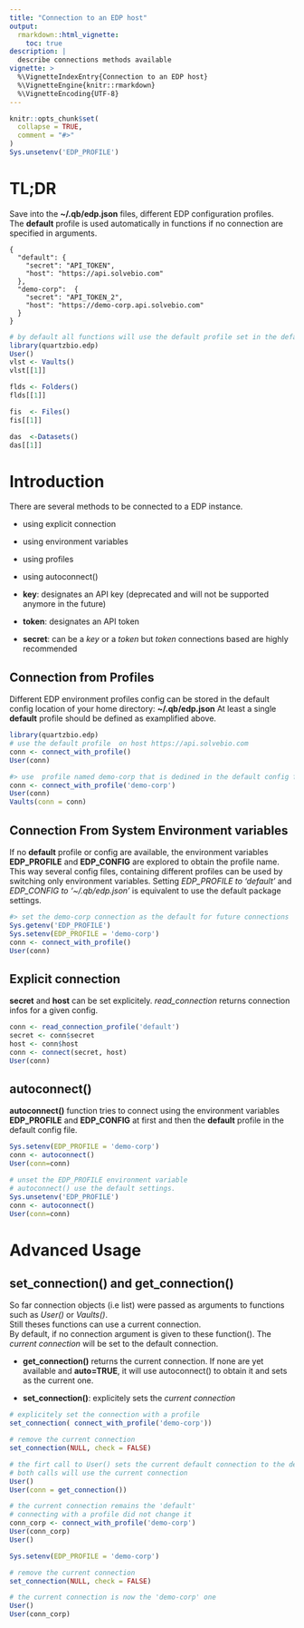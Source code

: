 ```yaml
---
title: "Connection to an EDP host"
output:
  rmarkdown::html_vignette:
    toc: true
description: |
  describe connections methods available
vignette: >
  %\VignetteIndexEntry{Connection to an EDP host}
  %\VignetteEngine{knitr::rmarkdown}
  %\VignetteEncoding{UTF-8}
---
```


```r
knitr::opts_chunk$set(
  collapse = TRUE,
  comment = "#>"
)
Sys.unsetenv('EDP_PROFILE')
```

# TL;DR

Save into the  **~/.qb/edp.json**  files, different EDP configuration profiles.  
The **default** profile is used automatically in functions if no connection are specified in arguments.

```
{
  "default": {
    "secret": "API_TOKEN",
    "host": "https://api.solvebio.com"
  },
  "demo-corp":  {
    "secret": "API_TOKEN_2",
    "host": "https://demo-corp.api.solvebio.com"
  }
}
```

```r

# by default all functions will use the default profile set in the default config file
library(quartzbio.edp)
User()
vlst <- Vaults()
vlst[[1]]

flds <- Folders()
flds[[1]]

fis  <- Files()
fis[[1]]

das  <-Datasets()
das[[1]]

```

# Introduction

There are several methods to be connected to a EDP instance.  

* using explicit connection
* using environment variables
* using profiles
* using autoconnect()

* **key**: designates an API key (deprecated and will not be supported anymore in the future)
* **token**: designates an API token
* **secret**: can be a *key* or a *token* but *token* connections based are highly recommended 


## Connection from Profiles

Different EDP environment profiles config can be stored in the default config location of your home 
directory: **~/.qb/edp.json** 
At least a single **default** profile should be defined as examplified above.  



```r
library(quartzbio.edp)
# use the default profile  on host https://api.solvebio.com
conn <- connect_with_profile()
User(conn)

#> use  profile named demo-corp that is dedined in the default config file
conn <- connect_with_profile('demo-corp')
User(conn)
Vaults(conn = conn)
```

## Connection From System Environment variables

If no **default** profile or config are available, the environment variables **EDP_PROFILE** and **EDP_CONFIG** are explored to obtain the profile name.  
This way several config files, containing different profiles can be used by switching only environment variables.
Setting *EDP_PROFILE to 'default'* and *EDP_CONFIG to '~/.qb/edp.json'* is equivalent to use the default
package settings.  

```r
#> set the demo-corp connection as the default for future connections
Sys.getenv('EDP_PROFILE')
Sys.setenv(EDP_PROFILE = 'demo-corp')
conn <- connect_with_profile()
User(conn)

```

## Explicit connection

**secret** and **host** can be set explicitely. *read_connection* returns connection infos for a 
given config.

```r
conn <- read_connection_profile('default')
secret <- conn$secret
host <- conn$host
conn <- connect(secret, host)
User(conn)

```
## autoconnect()

**autoconnect()** function tries to connect using the environment variables **EDP_PROFILE** and 
**EDP_CONFIG** at first and  then the **default** profile in the default config file.  

```r
Sys.setenv(EDP_PROFILE = 'demo-corp')
conn <- autoconnect()
User(conn=conn)

# unset the EDP_PROFILE environment variable
# autoconnect() use the default settings.
Sys.unsetenv('EDP_PROFILE')
conn <- autoconnect()
User(conn=conn)


```

# Advanced Usage 

## set_connection() and get_connection()

So far connection objects (i.e list) were passed as arguments to functions such as *User()* or *Vaults()*.  
Still theses functions can use a current connection.   
By default, if no connection argument is given to these function(). The *current connection* will 
be set to the default connection. 

* **get_connection()** returns the current connection. If none are yet available and **auto=TRUE**, it 
will use autoconnect() to obtain it and sets as the current one.

* **set_connection()**: explicitely sets the *current connection*


```r
# explicitely set the connection with a profile
set_connection( connect_with_profile('demo-corp'))

# remove the current connection
set_connection(NULL, check = FALSE)

# the firt call to User() sets the current default connection to the default connection
# both calls will use the current connection
User()
User(conn = get_connection())

# the current connection remains the 'default'
# connecting with a profile did not change it
conn_corp <- connect_with_profile('demo-corp')
User(conn_corp)
User()

Sys.setenv(EDP_PROFILE = 'demo-corp')

# remove the current connection
set_connection(NULL, check = FALSE)

# the current connection is now the 'demo-corp' one 
User()
User(conn_corp)

```

